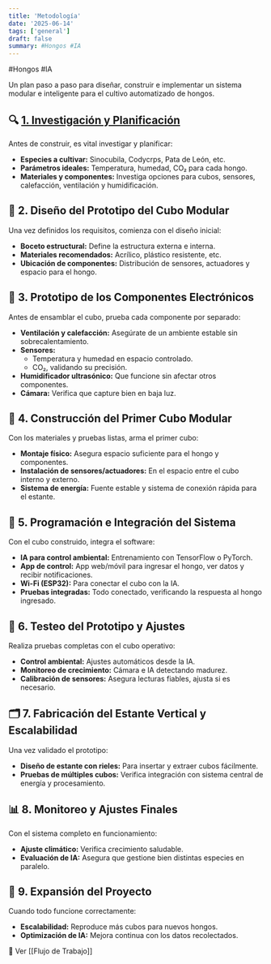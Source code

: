 ```yaml
---
title: 'Metodología'
date: '2025-06-14'
tags: ['general']
draft: false
summary: #Hongos #IA
---
```


#Hongos #IA  

Un plan paso a paso para diseñar, construir e implementar un sistema modular e inteligente para el cultivo automatizado de hongos.


## 🔍 [1. Investigación y Planificación](Investigación.md)

Antes de construir, es vital investigar y planificar:

- **Especies a cultivar:** Sinocubila, Codycrps, Pata de León, etc.  
- **Parámetros ideales:** Temperatura, humedad, CO₂ para cada hongo.  
- **Materiales y componentes:** Investiga opciones para cubos, sensores, calefacción, ventilación y humidificación.


## 🧱 2. Diseño del Prototipo del Cubo Modular

Una vez definidos los requisitos, comienza con el diseño inicial:

- **Boceto estructural:** Define la estructura externa e interna.  
- **Materiales recomendados:** Acrílico, plástico resistente, etc.  
- **Ubicación de componentes:** Distribución de sensores, actuadores y espacio para el hongo.


## 🔌 3. Prototipo de los Componentes Electrónicos

Antes de ensamblar el cubo, prueba cada componente por separado:

- **Ventilación y calefacción:** Asegúrate de un ambiente estable sin sobrecalentamiento.  
- **Sensores:**
  - Temperatura y humedad en espacio controlado.  
  - CO₂, validando su precisión.  
- **Humidificador ultrasónico:** Que funcione sin afectar otros componentes.  
- **Cámara:** Verifica que capture bien en baja luz.


## 🧰 4. Construcción del Primer Cubo Modular

Con los materiales y pruebas listas, arma el primer cubo:

- **Montaje físico:** Asegura espacio suficiente para el hongo y componentes.  
- **Instalación de sensores/actuadores:** En el espacio entre el cubo interno y externo.  
- **Sistema de energía:** Fuente estable y sistema de conexión rápida para el estante.


## 🧠 5. Programación e Integración del Sistema

Con el cubo construido, integra el software:

- **IA para control ambiental:** Entrenamiento con TensorFlow o PyTorch.  
- **App de control:** App web/móvil para ingresar el hongo, ver datos y recibir notificaciones.  
- **Wi-Fi (ESP32):** Para conectar el cubo con la IA.  
- **Pruebas integradas:** Todo conectado, verificando la respuesta al hongo ingresado.


## 🧪 6. Testeo del Prototipo y Ajustes

Realiza pruebas completas con el cubo operativo:

- **Control ambiental:** Ajustes automáticos desde la IA.  
- **Monitoreo de crecimiento:** Cámara e IA detectando madurez.  
- **Calibración de sensores:** Asegura lecturas fiables, ajusta si es necesario.


## 🗂️ 7. Fabricación del Estante Vertical y Escalabilidad

Una vez validado el prototipo:

- **Diseño de estante con rieles:** Para insertar y extraer cubos fácilmente.  
- **Pruebas de múltiples cubos:** Verifica integración con sistema central de energía y procesamiento.


## 📊 8. Monitoreo y Ajustes Finales

Con el sistema completo en funcionamiento:

- **Ajuste climático:** Verifica crecimiento saludable.  
- **Evaluación de IA:** Asegura que gestione bien distintas especies en paralelo.


## 🌱 9. Expansión del Proyecto

Cuando todo funcione correctamente:

- **Escalabilidad:** Reproduce más cubos para nuevos hongos.  
- **Optimización de IA:** Mejora continua con los datos recolectados.

📌 Ver [[Flujo de Trabajo]]
